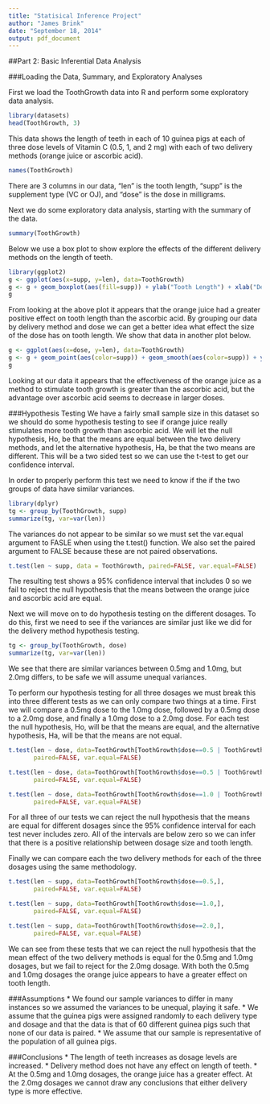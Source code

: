 ```yaml
---
title: "Statisical Inference Project"
author: "James Brink"
date: "September 18, 2014"
output: pdf_document
---
```


##Part 2: Basic Inferential Data Analysis

###Loading the Data, Summary, and Exploratory Analyses

First we load the ToothGrowth data into R and perform some exploratory data analysis.
```r
library(datasets)
head(ToothGrowth, 3)
```

This data shows the length of teeth in each of 10 guinea pigs at each of three dose levels of Vitamin C (0.5, 1, and 2 mg) with each of two delivery methods (orange juice or ascorbic acid).
```r
names(ToothGrowth)
```
There are 3 columns in our data, "len" is the tooth length, "supp" is the supplement type (VC or OJ), and "dose" is the dose in milligrams.  

Next we do some exploratory data analysis, starting with the summary of the data.
```r
summary(ToothGrowth)
```

Below we use a box plot to show explore the effects of the different delivery methods on the length of teeth.
```r
library(ggplot2)
g <- ggplot(aes(x=supp, y=len), data=ToothGrowth)
g <- g + geom_boxplot(aes(fill=supp)) + ylab("Tooth Length") + xlab("Delivery Method")
g
```

From looking at the above plot it appears that the orange juice had a greater positive effect on tooth length than the ascorbic acid.  By grouping our data by delivery method and dose we can get a better idea what effect the size of the dose has on tooth length.  We show that data in another plot below.
```r
g <- ggplot(aes(x=dose, y=len), data=ToothGrowth)
g <- g + geom_point(aes(color=supp)) + geom_smooth(aes(color=supp)) + ylab("Tooth Length") + xlab("Dose (mg)")
g
```
Looking at our data it appears that the effectiveness of the orange juice as a method to stimulate tooth growth is greater than the ascorbic acid, but the advantage over ascorbic acid seems to decrease in larger doses.  

###Hypothesis Testing
We have a fairly small sample size in this dataset so we should do some hypothesis testing to see if orange juice really stimulates more tooth growth than ascorbic acid.  We will let the null hypothesis, Ho, be that the means are equal between the two delivery methods, and let the alternative hypothesis, Ha, be that the two means are different.  This will be a two sided test so we can use the t-test to get our confidence interval.

In order to properly perform this test we need to know if the if the two groups of data have similar variances.
```r
library(dplyr)
tg <- group_by(ToothGrowth, supp)
summarize(tg, var=var(len))
```

The variances do not appear to be similar so we must set the var.equal argument to FASLE when using the t.test() function.  We also set the paired argument to FALSE because these are not paired observations.
```r
t.test(len ~ supp, data = ToothGrowth, paired=FALSE, var.equal=FALSE)
```
The resulting test shows a 95% confidence interval that includes 0 so we fail to reject the null hypothesis that the means between the orange juice and ascorbic acid are equal.

Next we will move on to do hypothesis testing on the different dosages.  To do this, first we need to see if the variances are similar just like we did for the delivery method hypothesis testing.
```r
tg <- group_by(ToothGrowth, dose)
summarize(tg, var=var(len))
```
We see that there are similar variances between 0.5mg and 1.0mg, but 2.0mg differs, to be safe we will assume unequal variances.

To perform our hypothesis testing for all three dosages we must break this into three different tests as we can only compare two things at a time.  First we will compare a 0.5mg dose to the 1.0mg dose, followed by a 0.5mg dose to a 2.0mg dose, and finally a 1.0mg dose to a 2.0mg dose.  For each test the null hypothesis, Ho, will be that the means are equal, and the alternative hypothesis, Ha, will be that the means are not equal.
```r
t.test(len ~ dose, data=ToothGrowth[ToothGrowth$dose==0.5 | ToothGrowth$dose==1.0,],
       paired=FALSE, var.equal=FALSE)
```
```r
t.test(len ~ dose, data=ToothGrowth[ToothGrowth$dose==0.5 | ToothGrowth$dose==2.0,],
       paired=FALSE, var.equal=FALSE)
```
```r
t.test(len ~ dose, data=ToothGrowth[ToothGrowth$dose==1.0 | ToothGrowth$dose==2.0,],
       paired=FALSE, var.equal=FALSE)
```

For all three of our tests we can reject the null hypothesis that the means are equal for different dosages since the 95% confidence interval for each test never includes zero.  All of the intervals are below zero so we can infer that there is a positive relationship between dosage size and tooth length.

Finally we can compare each the two delivery methods for each of the three dosages using the same methodology.
```r
t.test(len ~ supp, data=ToothGrowth[ToothGrowth$dose==0.5,],
       paired=FALSE, var.equal=FALSE)
```
```r
t.test(len ~ supp, data=ToothGrowth[ToothGrowth$dose==1.0,],
       paired=FALSE, var.equal=FALSE)
```
```r
t.test(len ~ supp, data=ToothGrowth[ToothGrowth$dose==2.0,],
       paired=FALSE, var.equal=FALSE)
```
We can see from these tests that we can reject the null hypothesis that the mean effect of the two delivery methods is equal for the 0.5mg and 1.0mg dosages, but we fail to reject for the 2.0mg dosage.  With both the 0.5mg and 1.0mg dosages the orange juice appears to have a greater effect on tooth length.

###Assumptions
* We found our sample variances to differ in many instances so we assumed the variances to be unequal, playing it safe.
* We assume that the guinea pigs were assigned randomly to each delivery type and dosage and that the data is that of 60 different guinea pigs such that none of our data is paired.
* We assume that our sample is representative of the population of all guinea pigs.

###Conclusions
* The length of teeth increases as dosage levels are increased.
* Delivery method does not have any effect on length of teeth.
* At the 0.5mg and 1.0mg dosages, the orange juice has a greater effect.  At the 2.0mg dosages we cannot draw any conclusions that either delivery type is more effective.